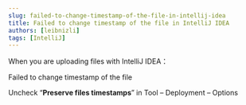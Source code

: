 ```yaml
---
slug: failed-to-change-timestamp-of-the-file-in-intellij-idea
title: Failed to change timestamp of the file in IntelliJ IDEA
authors: [leibnizli]
tags: [IntelliJ]
---
```



When you are uploading files with IntelliJ IDEA：

Failed to change timestamp of the file

Uncheck “**Preserve files timestamps**” in Tool – Deployment – Options